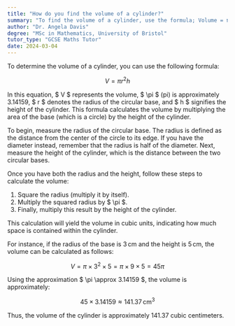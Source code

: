 ```yaml
---
title: "How do you find the volume of a cylinder?"
summary: "To find the volume of a cylinder, use the formula; Volume = π × radius² × height."
author: "Dr. Angela Davis"
degree: "MSc in Mathematics, University of Bristol"
tutor_type: "GCSE Maths Tutor"
date: 2024-03-04
---
```


To determine the volume of a cylinder, you can use the following formula:

$$
V = \pi r^2 h
$$

In this equation, $ V $ represents the volume, $ \pi $ (pi) is approximately $3.14159$, $ r $ denotes the radius of the circular base, and $ h $ signifies the height of the cylinder. This formula calculates the volume by multiplying the area of the base (which is a circle) by the height of the cylinder.

To begin, measure the radius of the circular base. The radius is defined as the distance from the center of the circle to its edge. If you have the diameter instead, remember that the radius is half of the diameter. Next, measure the height of the cylinder, which is the distance between the two circular bases.

Once you have both the radius and the height, follow these steps to calculate the volume:

1. Square the radius (multiply it by itself).
2. Multiply the squared radius by $ \pi $.
3. Finally, multiply this result by the height of the cylinder.

This calculation will yield the volume in cubic units, indicating how much space is contained within the cylinder.

For instance, if the radius of the base is $3 \, \text{cm}$ and the height is $5 \, \text{cm}$, the volume can be calculated as follows:

$$
V = \pi \times 3^2 \times 5 = \pi \times 9 \times 5 = 45\pi
$$

Using the approximation $ \pi \approx 3.14159 $, the volume is approximately:

$$
45 \times 3.14159 \approx 141.37 \, \text{cm}^3
$$

Thus, the volume of the cylinder is approximately $141.37$ cubic centimeters.
    